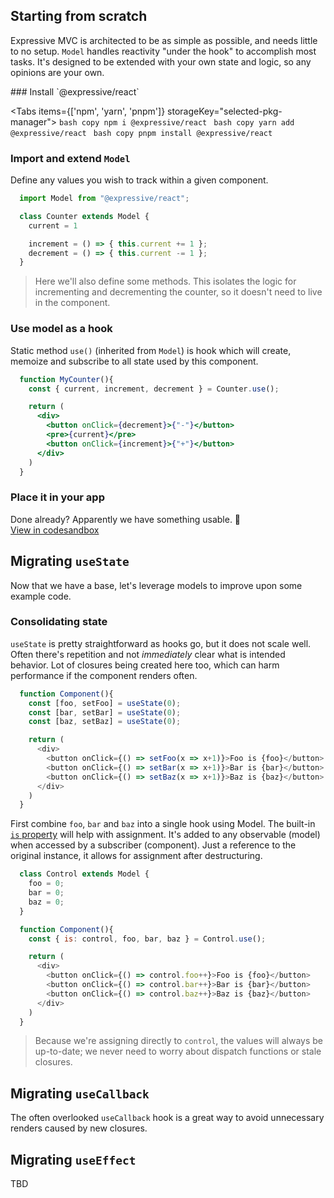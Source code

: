 

## Starting from scratch

Expressive MVC is architected to be as simple as possible, and needs little to no setup.
`Model` handles reactivity "under the hook" to accomplish most tasks.
It's designed to be extended with your own state and logic, so any opinions are your own.

<Steps>
  ### Install `@expressive/react`

  <Tabs items={['npm', 'yarn', 'pnpm']} storageKey="selected-pkg-manager">
    <Tab>
      ```bash copy
      npm i @expressive/react
      ```
    </Tab>
    <Tab>
      ```bash copy
      yarn add @expressive/react
      ```
    </Tab>
    <Tab>
      ```bash copy
      pnpm install @expressive/react
      ```
    </Tab>
  </Tabs>

  ### Import and extend `Model`

  Define any values you wish to track within a given component.

  ```js
    import Model from "@expressive/react";

    class Counter extends Model {
      current = 1

      increment = () => { this.current += 1 };
      decrement = () => { this.current -= 1 };
    }
  ```

  > Here we'll also define some methods. This isolates the logic for incrementing
  > and decrementing the counter, so it doesn't need to live in the component.

  ### Use model as a hook

 Static method `use()` (inherited from `Model`) is hook which will create,
  memoize and subscribe to all state used by this component.

  ```jsx
    function MyCounter(){
      const { current, increment, decrement } = Counter.use();

      return (
        <div>
          <button onClick={decrement}>{"-"}</button>
          <pre>{current}</pre>
          <button onClick={increment}>{"+"}</button>
        </div>
      )
    }
  ```

  ### Place it in your app

  <CounterExample />

  Done already? Apparently we have something usable. 🚀 <br />
  [View in codesandbox](https://codesandbox.io/s/example-counter-th8xl)
</Steps>

## Migrating `useState`

Now that we have a base, let's leverage models to improve upon some example code.

### Consolidating state

`useState` is pretty straightforward as hooks go, but it does not scale well.
Often there's repetition and not *immediately* clear what is intended behavior.
Lot of closures being created here too, which can harm performance if the
component renders often.

```js
  function Component(){
    const [foo, setFoo] = useState(0);
    const [bar, setBar] = useState(0);
    const [baz, setBaz] = useState(0);

    return (
      <div>
        <button onClick={() => setFoo(x => x+1)}>Foo is {foo}</button>
        <button onClick={() => setBar(x => x+1)}>Bar is {bar}</button>
        <button onClick={() => setBaz(x => x+1)}>Baz is {baz}</button>
      </div>
    )
  }
```

First combine `foo`, `bar` and `baz` into a single hook using Model.
The built-in [`is` property](/model/is) will help with assignment.
It's added to any observable (model) when accessed by a subscriber
(component). Just a reference to the original instance, it allows for
assignment after destructuring.

```js {8, 12-14}
  class Control extends Model {
    foo = 0;
    bar = 0;
    baz = 0;
  }

  function Component(){
    const { is: control, foo, bar, baz } = Control.use();

    return (
      <div>
        <button onClick={() => control.foo++}>Foo is {foo}</button>
        <button onClick={() => control.bar++}>Bar is {bar}</button>
        <button onClick={() => control.baz++}>Baz is {baz}</button>
      </div>
    )
  }
```

> Because we're assigning directly to `control`, the values will always be
> up-to-date; we never need to worry about dispatch functions or stale closures.

## Migrating `useCallback`

The often overlooked `useCallback` hook is a great way to avoid unnecessary renders caused by new closures.

## Migrating `useEffect`

TBD

